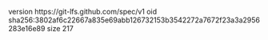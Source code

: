 version https://git-lfs.github.com/spec/v1
oid sha256:3802af6c22667a835e69abb126732153b3542272a7672f23a3a2956283e16e89
size 217
